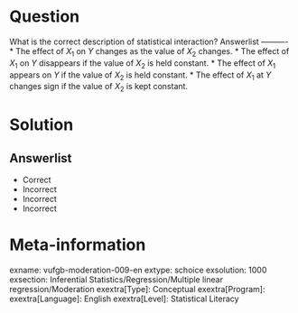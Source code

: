 Question
========

What is the correct description of statistical interaction? 
Answerlist
----------
* The effect of $X_{1}$ on $Y$ changes as the value of $X_{2}$ changes.
* The effect of $X_{1}$ on $Y$ disappears if the value of $X_{2}$ is held constant.
* The effect of $X_{1}$ appears on $Y$ if the value of $X_{2}$ is held constant.
* The effect of $X_{1}$ at $Y$ changes sign if the value of $X_{2}$ is kept constant.


Solution
========

Answerlist
----------
* Correct
* Incorrect
* Incorrect
* Incorrect

Meta-information
================
exname: vufgb-moderation-009-en
extype: schoice
exsolution: 1000
exsection: Inferential Statistics/Regression/Multiple linear regression/Moderation
exextra[Type]: Conceptual
exextra[Program]: 
exextra[Language]: English
exextra[Level]: Statistical Literacy
